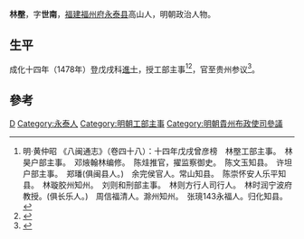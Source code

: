 {{明清人物信息框
| 姓名 = 林壂
| 原名 =
| 圖片名稱 = 
| 圖片大小 = 220px
| 圖片說明 = 
| 最高職務 = 貴州布政使司參議
| 國家 = 大明
| 爵位 =
| 籍貫 = [[福建|福建]][[福州府|福州府]][[永泰县|永泰县]]
| 族裔 = 
| 字號 = 字世南
| 室名 = 
| 諡號 = 
| 出生日期 = 生年不詳
| 出生地點 = 
| 逝世日期 = 卒年不詳
| 逝世地點 = 
| 墓葬 =
| 配偶 =
| 親屬 = 
| 出身 = 
*成化十四年（1478年）戊戌科進士出身
| 經歷 = 
| 著作 =
}}

'''林壂'''，字'''世南'''，[[福建|福建]][[福州府|福州府]][[永泰县|永泰县]]高山人，明朝政治人物。

== 生平 ==
成化十四年（1478年）登戊戌科[[進士|進士]]，授工部主事<ref>明·黄仲昭 《八闽通志》（卷四十八）：十四年戊戌曾彦榜　林壂工部主事。　林昊户部主事。　邓焲翰林编修。　陈烓推官，擢监察御史。　陈文玉知县。　许坦户部主事。　郑璠(俱闽县人。)　余完侯官人。常山知县。　陈崇怀安人乐平知县。　林璇胶州知州。　刘则和刑部主事。　林则方行人司行人。　林时润宁波府教授。(俱长乐人。)　周信福清人。滁州知州。　张璄143永福人。归化知县。</ref><ref>{{cite web|title=《福州府志（清·乾隆）》选举四|url=http://www.fzdqw.com/ShowText.asp?ToBook=1411&index=96&|publisher=福州地情网|accessdate=2014-05-04|deadurl=yes|archiveurl=https://web.archive.org/web/20140504191714/http://www.fzdqw.com/ShowText.asp?ToBook=1411&index=96&|archivedate=2014-05-04}}</ref>，官至贵州参议<ref>{{cite news|title=第二节　历代永泰籍进士|url=http://www.ytfzw.com.cn/book/story.php?id=1479|accessdate=2013-09-15|newspaper=福州市永泰县地方志编纂委员会|archive-date=2014-04-08|archive-url=https://web.archive.org/web/20140408215015/http://www.ytfzw.com.cn/book/story.php?id=1479|dead-url=yes}}</ref>。

==參考==
{{reflist}}

{{成化十四年戊戌科殿試金榜}}

{{Authority control}}

{{DEFAULTSORT:Lin林}}
[[Category:林姓|D]]
[[Category:永泰人|Category:永泰人]]
[[Category:明朝工部主事|Category:明朝工部主事]]
[[Category:明朝貴州布政使司參議|Category:明朝貴州布政使司參議]]


{{明朝人物小作品}}